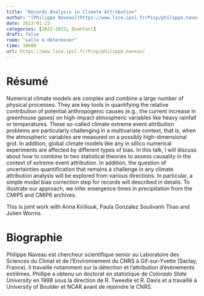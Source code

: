 ```yaml
---
title: "Records Analysis in Climate Attribution"
author: "[Philippe Naveau](https://www.lsce.ipsl.fr/Pisp/philippe.naveau/)"
date: 2023-01-23
categories: [2022-2023, Quantact]
draft: false
room: "salle à déterminer"
time: 10h00
url: https://www.lsce.ipsl.fr/Pisp/philippe.naveau/
---
```


# Résumé

Numerical climate models are complex and combine a large number of physical processes. They are key tools in quantifying the relative contribution of potential anthropogenic causes (e.g., the current increase in greenhouse gases) on high-impact atmospheric variables like heavy rainfall or temperatures. These so-called climate extreme event attribution problems are particularly challenging in a multivariate context, that is, when the atmospheric variables are measured on a possibly high-dimensional grid. In addition, global climate models like any in sillico numerical experiments are affected by different types of bias.
In this talk, I will discuss about how to combine to two statistical theories to assess causality in the context of extreme event attribution. In addition, the question of uncertainties quantification that remains a challenge in any climate attribution analysis will be explored from various directions. In particular, a simple model bias correction step for records will described in details. To illustrate our approach, we infer emergence times in precipitation from the CMIP5 and CMIP6 archives.

This is joint work with Anna Kiriliouk, Paula Gonzalez Soulivanh Thao and Julien Worms.


# Biographie

Philippe Naveau est chercheur scientifique senior au Laboratoire des Sciences du Climat et de l’Environnement du CNRS à Gif-sur-Yvette (Saclay, France). Il travaille notamment sur la détection et l'attribution d'événements extrêmes. Phillipe a obtenu un doctorat en statistique de *Colorado State University* en 1998 sous la direction de R. Tweedie et R. Davis et a travaillé à University of Boulder et NCAR avant de rejoindre le CNRS.
